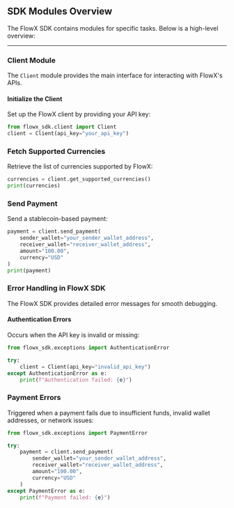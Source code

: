 ## SDK Modules Overview

The FlowX SDK contains modules for specific tasks. Below is a high-level overview:

---

### **Client Module**
The `Client` module provides the main interface for interacting with FlowX's APIs.

#### **Initialize the Client**
Set up the FlowX client by providing your API key:

```python
from flowx_sdk.client import Client
client = Client(api_key="your_api_key")
```

### **Fetch Supported Currencies**
Retrieve the list of currencies supported by FlowX:

```python
currencies = client.get_supported_currencies()
print(currencies)
```
### **Send Payment**
Send a stablecoin-based payment:

```python
payment = client.send_payment(
    sender_wallet="your_sender_wallet_address",
    receiver_wallet="receiver_wallet_address",
    amount="100.00",
    currency="USD"
)
print(payment)
```

### Error Handling in FlowX SDK

The FlowX SDK provides detailed error messages for smooth debugging.

#### Authentication Errors
Occurs when the API key is invalid or missing:

```python
from flowx_sdk.exceptions import AuthenticationError

try:
    client = Client(api_key="invalid_api_key")
except AuthenticationError as e:
    print(f"Authentication failed: {e}")
```

### Payment Errors
Triggered when a payment fails due to insufficient funds, invalid wallet addresses, or network issues:

```python
from flowx_sdk.exceptions import PaymentError

try:
    payment = client.send_payment(
        sender_wallet="your_sender_wallet_address",
        receiver_wallet="receiver_wallet_address",
        amount="100.00",
        currency="USD"
    )
except PaymentError as e:
    print(f"Payment failed: {e}")
```

